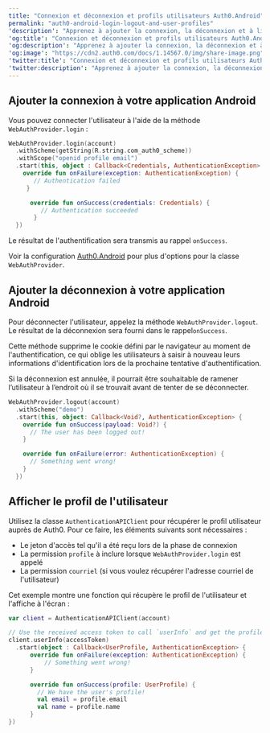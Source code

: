 ---
title: "Connexion et déconnexion et profils utilisateurs Auth0.Android"
permalink: "auth0-android-login-logout-and-user-profiles"
'description': "Apprenez à ajouter la connexion, la déconnexion et à lire le profil utilisateur à l'aide de la trousse SDK Android."
'og:title': "Connexion et déconnexion et profils utilisateurs Auth0.Android"
'og:description': "Apprenez à ajouter la connexion, la déconnexion et à lire le profil utilisateur à l'aide de la trousse SDK Android."
'og:image': "https://cdn2.auth0.com/docs/1.14567.0/img/share-image.png"
'twitter:title': "Connexion et déconnexion et profils utilisateurs Auth0.Android"
'twitter:description': "Apprenez à ajouter la connexion, la déconnexion et à lire le profil utilisateur à l'aide de la trousse SDK Android."
---

## Ajouter la connexion à votre application Android

Vous pouvez connecter l'utilisateur à l'aide de la méthode `WebAuthProvider.login` :

```kotlin lines
WebAuthProvider.login(account)
  .withScheme(getString(R.string.com_auth0_scheme))
  .withScope("openid profile email")
  .start(this, object : Callback<Credentials, AuthenticationException> {
    override fun onFailure(exception: AuthenticationException) {
       // Authentication failed
     }

      override fun onSuccess(credentials: Credentials) {
         // Authentication succeeded
       }
  })
```

Le résultat de l'authentification sera transmis au rappel `onSuccess`.

Voir la configuration [Auth0.Android](/docs/fr-ca/libraries/auth0-android/auth0-android-configuration) pour plus d'options pour la classe `WebAuthProvider`.

## Ajouter la déconnexion à votre application Android

Pour déconnecter l'utilisateur, appelez la méthode `WebAuthProvider.logout`. Le résultat de la déconnexion sera fourni dans le rappel`onSuccess`.

Cette méthode supprime le cookie défini par le navigateur au moment de l'authentification, ce qui oblige les utilisateurs à saisir à nouveau leurs informations d'identification lors de la prochaine tentative d'authentification.

<Callout icon="file-lines" color="#0EA5E9" iconType="regular">

Si la déconnexion est annulée, il pourrait être souhaitable de ramener l’utilisateur à l’endroit où il se trouvait avant de tenter de se déconnecter.

</Callout>

```kotlin lines
WebAuthProvider.logout(account)
  .withScheme("demo")
  .start(this, object: Callback<Void?, AuthenticationException> {
    override fun onSuccess(payload: Void?) {
      // The user has been logged out!
    }

    override fun onFailure(error: AuthenticationException) {
      // Something went wrong!
    }
  })
```

## Afficher le profil de l'utilisateur

Utilisez la classe `AuthenticationAPIClient` pour récupérer le profil utilisateur auprès de Auth0. Pour ce faire, les éléments suivants sont nécessaires :

* Le jeton d'accès tel qu'il a été reçu lors de la phase de connexion
* La permission `profile` à inclure lorsque `WebAuthProvider.login` est appelé
* La permission `courriel` (si vous voulez récupérer l'adresse courriel de l'utilisateur)

Cet exemple montre une fonction qui récupère le profil de l'utilisateur et l'affiche à l'écran :

```kotlin lines
var client = AuthenticationAPIClient(account)

// Use the received access token to call `userInfo` and get the profile from Auth0.
client.userInfo(accessToken)
  .start(object : Callback<UserProfile, AuthenticationException> {
      override fun onFailure(exception: AuthenticationException) {
          // Something went wrong!
      }

      override fun onSuccess(profile: UserProfile) {
        // We have the user's profile!
        val email = profile.email
        val name = profile.name
      }
})
```


